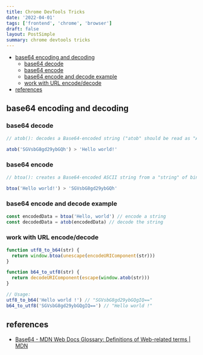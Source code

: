 ```yaml
---
title: Chrome DevTools Tricks
date: '2022-04-01'
tags: ['frontend', 'chrome', 'browser']
draft: false
layout: PostSimple
summary: chrome devtools tricks
---
```


- [base64 encoding and decoding](#base64-encoding-and-decoding)
  - [base64 decode](#base64-decode)
  - [base64 encode](#base64-encode)
  - [base64 encode and decode example](#base64-encode-and-decode-example)
  - [work with URL encode/decode](#work-with-url-encodedecode)
- [references](#references)

## base64 encoding and decoding

### base64 decode

```javascript
// atob(): decodes a Base64-encoded string ("atob" should be read as "ASCII to binary").

atob('SGVsbG8gd29ybGQh') > 'Hello world!'
```

### base64 encode

```javascript
// btoa(): creates a Base64-encoded ASCII string from a "string" of binary data ("btoa" should be read as "binary to ASCII").

btoa('Hello world!') > 'SGVsbG8gd29ybGQh'
```

### base64 encode and decode example

```javascript
const encodedData = btoa('Hello, world') // encode a string
const decodedData = atob(encodedData) // decode the string
```

### work with URL encode/decode

```javascript
function utf8_to_b64(str) {
  return window.btoa(unescape(encodeURIComponent(str)))
}

function b64_to_utf8(str) {
  return decodeURIComponent(escape(window.atob(str)))
}

// Usage:
utf8_to_b64('Hello world !') // "SGVsbG8gd29ybGQgIQ=="
b64_to_utf8('SGVsbG8gd29ybGQgIQ==') // "Hello world !"
```

## references

- [Base64 - MDN Web Docs Glossary: Definitions of Web-related terms | MDN](https://developer.mozilla.org/en-US/docs/Glossary/Base64)

